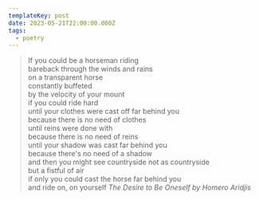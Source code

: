 ```yaml
---
templateKey: post
date: 2023-05-21T22:00:00.000Z
tags:
  - poetry
---
```

> If you could be a horseman riding<br/>
> bareback through the winds and rains<br/>
> on a transparent horse<br/>
> constantly buffeted<br/>
> by the velocity of your mount<br/>
> if you could ride hard<br/>
> until your clothes were cast off far behind you<br/>
> because there is no need of clothes<br/>
> until reins were done with<br/>
> because there is no need of reins<br/>
> until your shadow was cast far behind you<br/>
> because there's no need of a shadow<br/>
> and then you might see countryside not as countryside<br/>
> but a fistful of air<br/>
> if only you could cast the horse far behind you<br/>
> and ride on, on yourself
> <cite><i>The Desire to Be Oneself</i> by Homero Aridjis</cite>
